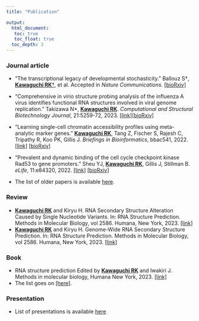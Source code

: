 ```yaml
---
title: "Publication"

output: 
  html_document:
   toc: true
   toc_float: true
  toc_depth: 3
---
```


### Journal article
* "The transcriptional legacy of developmental stochasticity." Ballouz S†, <u>**Kawaguchi RK**†</u>, et al. Accepted in *Nature Communications*. [[bioRxiv]](https://www.biorxiv.org/content/10.1101/2019.12.11.873265v1)
* "Comprehensive in virio structure probing analysis of the influenza A virus identifies functional RNA structures involved in viral genome replication." Takizawa N\*, <u>**Kawaguchi RK**</u>. *Computational and Structural Biotechnology Journal*, 21:5259-72, 2023. [[link]](https://www.sciencedirect.com/science/article/pii/S2001037023003926)[[bioRxiv]](https://www.biorxiv.org/content/10.1101/2020.03.05.975870v2)
* "Learning single-cell chromatin accessibility profiles using meta-analytic marker genes." <u>**Kawaguchi RK**</u>, Tang Z, Fischer S, Rajesh C, Tripathy R, Koo PK, Gillis J. *Briefings in Bioinformatics*, bbac541, 2022. [[link]](https://academic.oup.com/bib/advance-article/doi/10.1093/bib/bbac541/6957249) [[bioRxiv]](https://www.biorxiv.org/content/10.1101/2021.04.01.438068v2)
* "Prevalent and dynamic binding of the cell cycle checkpoint kinase Rad53 to gene promoters." Sheu YJ, <u>**Kawaguchi RK**</u>, Gillis J, Stillman B. *eLife*, 11:e84320, 2022. [[link]](https://elifesciences.org/articles/84320) [[bioRxiv]](https://www.biorxiv.org/content/10.1101/2021.05.23.445333v3)

* The list of older papers is available [here](https://scholar.google.com/citations?user=BLtM6hoAAAAJ).


### Review
* <u>**Kawaguchi RK**</u> and Kiryu H. RNA Secondary Structure Alteration Caused by Single Nucleotide Variants. In: RNA Structure Prediction. Methods in Molecular Biology, vol 2586. Humana, New York, 2023. [[link]](https://doi.org/10.1007/978-1-0716-2768-6_7)
* <u>**Kawaguchi RK**</u> and Kiryu H. Genome-Wide RNA Secondary Structure Prediction. In: RNA Structure Prediction. Methods in Molecular Biology, vol 2586. Humana, New York, 2023. [[link]](https://doi.org/10.1007/978-1-0716-2768-6_3)

### Book
* RNA structure prediction Edited by <u>**Kawaguchi RK**</u> and Iwakiri J. Methods in molecular biology, Humana New York, 2023. [[link]](https://doi.org/10.1007/978-1-0716-2768-6)
* The list goes on [[here]](https://researchmap.jp/cawatchm).

### Presentation
* List of presentations is available [here](https://sites.google.com/site/cawatchm/presentation)

